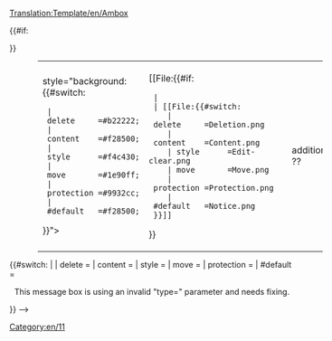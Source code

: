 <noinclude>[[Translation:Template/en/Ambox]]</noinclude><includeonly>
<table style="margin: 0 0 0 10%;  background:transparent;"><tr>
<td>style="background: 
{{#switch:{{{type|}}}
  | delete     =#b22222;
  | content    =#f28500;
  | style      =#f4c430;
  | move       =#1e90ff;
  | protection =#9932cc;
  | #default   =#f28500;
}}"> &nbsp;</td>
<td style="padding: 0.25em 0.5em;">[[File:{{#if:{{{image|}}}
  | {{{image}}}
  | [[File:{{#switch:{{{type|}}}
     | delete     =Deletion.png
     | content    =Content.png
     | style      =Edit-clear.png
     | move       =Move.png
     | protection =Protection.png
     | #default   =Notice.png
  }}]]
}}</td>
<td style="{{{textstyle|}}}"> {{{text}}} </td>
{{#if:{{{imageright|}}}
<td>additional ??</td>
}}</tr></table></includeonly>

<!-- 
Detect and report usage with faulty "type" parameter:
-->{{#switch:{{{type|}}}
|   <!-- No type fed, is also valid input -->
| delete     =
| content    = 
| style      =
| move       =
| protection =
| #default   = <div style="text-align: center;">This message box is using an invalid "type={{{type|}}}" parameter and needs fixing.</div>[[Category:en/11]]
}} 
-->





<noinclude>

{{en/Ambox|delete|TEXT}}
{{en/Ambox|content|TEXT}}
{{en/Ambox|style|TEXT}}
{{en/Ambox|move|TEXT}}
{{en/Ambox|protection|TEXT}}
{{en/Ambox|notice|TEXT}}

</noinclude>
